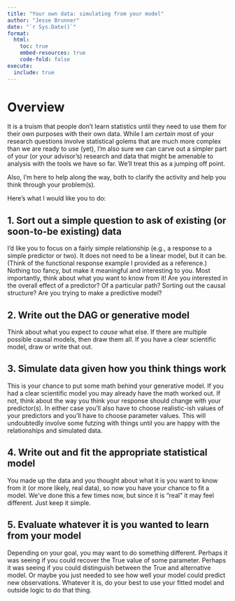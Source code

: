 ```yaml
---
title: "Your own data: simulating from your model"
author: "Jesse Brunner"
date: "`r Sys.Date()`"
format: 
  html:
    toc: true
    embed-resources: true
    code-fold: false
execute:
  include: true
---
```


# Overview
It is a truism that people don't learn statistics until they need to use them for their own purposes with their own data. While I am _certain_ most of your research questions involve statistical golems that are much more complex than we are ready to use (yet), I'm also sure we can carve out a simpler part of your (or your advisor's) research and data that might be amenable to analysis with the tools we have so far. We'll treat this as a jumping off point. 

Also, I'm here to help along the way, both to clarify the activity and help you think through your problem(s).

Here's what I would like you to do:

## 1. Sort out a simple question to ask of existing (or soon-to-be existing) data 
I'd like you to focus on a fairly simple relationship (e.g., a response to a simple predictor or two). It does not need to be a linear model, but it can be. (Think of the functional response example I provided as a reference.) Nothing too fancy, but make it meaningful and interesting to you. Most importantly, think about what you want to know from it! Are you interested in the overall effect of a predictor? Of a particular path? Sorting out the causal structure? Are you trying to make a predictive model? 

## 2. Write out the DAG or generative model
Think about what you expect to _cause_ what else. If there are multiple possible causal models, then draw them all. If you have a clear scientific model, draw or write that out. 

## 3. Simulate data given how you think things work
This is your chance to put some math behind your generative model. If you had a clear scientific model you may already have the math worked out. If not, think about the way you think your response should change with your predictor(s). In either case you'll also have to choose realistic-ish values of your predictors and you'll have to choose parameter values. This will undoubtedly involve some futzing with things until you are happy with the relationships and simulated data. 

## 4. Write out and fit the appropriate statistical model 
You made up the data and you thought about what it is you want to know from it (or more likely, real data), so now you have your chance to fit a model. We've done this a few times now, but since it is "real" it may feel different. Just keep it simple. 

## 5. Evaluate whatever it is you wanted to learn from your model
Depending on your goal, you may want to do something different. Perhaps it was seeing if you could recover the True value of some parameter. Perhaps it was seeing if you could distinguish between the True and alternative model. Or maybe you just needed to see how well your model could predict new observations. Whatever it is, do your best to use your fitted model and outside logic to do that thing. 
